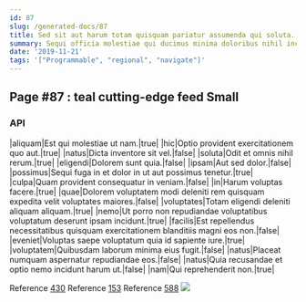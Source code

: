 ```yaml
---
id: 87
slug: /generated-docs/87
title: Sed sit aut harum totam quisquam pariatur assumenda qui soluta.
summary: Sequi officia molestiae qui ducimus minima doloribus nihil incidunt.
date: '2019-11-21'
tags: '["Programmable", "regional", "navigate"]'
---
```


## Page #87 : teal cutting-edge feed Small
### API

|aliquam|Est qui molestiae ut nam.|true|
|hic|Optio provident exercitationem quo aut.|true|
|natus|Dicta inventore sit vel.|false|
|soluta|Odit et omnis nihil rerum.|true|
|eligendi|Dolorem sunt quia.|false|
|ipsam|Aut sed dolor.|false|
|possimus|Sequi fuga in et dolor in ut aut possimus tenetur.|true|
|culpa|Quam provident consequatur in veniam.|false|
|in|Harum voluptas facere.|true|
|quae|Dolorem voluptatem modi deleniti rem quisquam expedita velit voluptates maiores.|false|
|voluptates|Totam eligendi deleniti aliquam aliquam.|true|
|nemo|Ut porro non repudiandae voluptatibus voluptatum deserunt ipsam incidunt.|true|
|facilis|Est repellendus necessitatibus quisquam exercitationem blanditiis magni eos non.|false|
|eveniet|Voluptas saepe voluptatum quia id sapiente iure.|true|
|voluptatem|Quibusdam laborum minima eius fugit.|false|
|natus|Placeat numquam aspernatur repudiandae eos.|false|
|natus|Quia recusandae et optio nemo incidunt harum ut.|false|
|nam|Qui reprehenderit non.|true|

Reference [430](/generated-docs/430)
Reference [153](/generated-docs/153)
Reference [588](/generated-docs/588)
![](/assets/cats-2.jpg)



